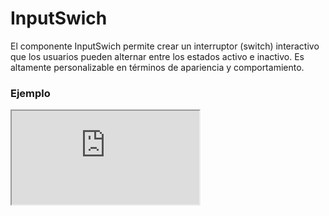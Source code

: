 
# InputSwich

El componente InputSwich permite crear un interruptor (switch) interactivo que los usuarios pueden alternar entre los estados activo e inactivo. Es altamente personalizable en términos de apariencia y comportamiento.

### Ejemplo

<Iframe
  minHeightIframe="30dvh"
  src="https://fenextjs-component-storybook.vercel.app/iframe.html?args=&id=input-inputswich--index&viewMode=story"
/>

### Importacion

Para importar el componente InputSwich, se puede hacer desde fenextjs

```tsx copy
import { InputSwich } from "fenextjs";
```

### Parametros

| Parametro         | Tipo                                                              | Requerido | Default           | Descripcion                                                                                                                         |
| ----------------- | ----------------------------------------------------------------- | --------- | ----------------- | ----------------------------------------------------------------------------------------------------------------------------------- |
| className         | string                                                            | no        | ''                | Clase CSS para personalizar el contenedor del interruptor.                                                                          |
| classNameCicle    | string                                                            | no        | ''                | Clase CSS para personalizar el círculo dentro del interruptor.                                                                      |
| classNameInactive | string                                                            | no        | ''                | Clase CSS para el estado inactivo del interruptor.                                                                                  |
| classNameActive   | string                                                            | no        | ''                | Clase CSS para el estado activo del interruptor.                                                                                    |
| name              | string                                                            | no        | ''                | Nombre del interruptor que se usará como atributo del input.                                                                        |
| onChange          | (e: boolean) =\> void                                             | no        | undefined         | Función que se ejecuta cuando el estado del interruptor cambia. Recibe un valor booleano que indica si está activado o desactivado. |
| defaultValue      | boolean                                                           | no        | false             | Valor inicial del interruptor cuando se renderiza por primera vez.                                                                  |
| value             | boolean                                                           | no        | undefined         | Valor actual del interruptor, puede ser controlado externamente.                                                                    |
| disabled          | boolean                                                           | no        | false             | Indica si el interruptor está deshabilitado.                                                                                        |
| onValidateCheck   | (data: boolean) =\> Promise\<void \| boolean\> \| void \| boolean | no        | async () =\> \{\} | Función para validar el estado del interruptor cuando se cambia. Puede devolver una promesa para manejar validaciones asíncronas.   |

### Storybook

Para ver el storybook del componente lo puede hacer con este [link](https://fenextjs-component-storybook.vercel.app/?path=/story/input-inputswich--index)

### Usos

- InputSwich básico

```tsx copy
<InputSwich />
```

- InputSwich con valor controlado

```tsx copy
<InputSwich value={true} onChange={(val) => console.log(val)} />
```

- InputSwich deshabilitado

```tsx copy
<InputSwich disabled={true} />
```

- InputSwich con validación

```tsx copy
<InputSwich
  onValidateCheck={async (val) => {
    return val;
  }}
/>
```
